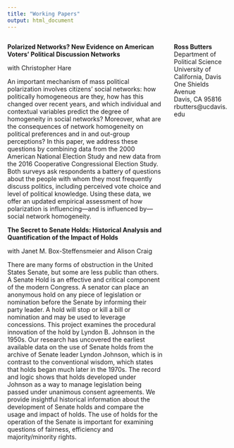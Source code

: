 ```yaml
---
title: "Working Papers"
output: html_document
---
```


<style>
  .column-left{
    float: left;
    width: 70%;
    text-align: left;
  }
  
  .column-right{
    float: right;
    width: 25%;
    text-align: left;
  }
</style>

<div class="column-left">

**Polarized Networks? New Evidence on American Voters' Political Discussion Networks**

with Christopher Hare

An important mechanism of mass political polarization involves citizens' social networks: how politically homogeneous are they, how has this changed over recent years, and which individual and contextual variables predict the degree of homogeneity in social networks? Moreover, what are the consequences of network homogeneity on political preferences and in and out-group perceptions? In this paper, we address these questions by combining data from the 2000 American National Election Study and new data from the 2016 Cooperative Congressional Election Study. Both surveys ask respondents a battery of questions about the people with whom they most frequently discuss politics, including perceived vote choice and level of political knowledge. Using these data, we offer an updated empirical assessment of how polarization is influencing---and is influenced by---social network homogeneity.


**The Secret to Senate Holds: Historical Analysis and Quantification of the Impact of Holds**

with Janet M. Box-Steffensmeier and Alison Craig

There are many forms of obstruction in the United States Senate, but some are less public than others.  A Senate Hold is an effective and critical component of the modern Congress.  A senator can place an anonymous hold on any piece of legislation or nomination before the Senate by informing their party leader.  A hold will stop or kill a bill or nomination and may be used to leverage concessions.  This project examines the procedural innovation of the hold by Lyndon B. Johnson in the 1950s.  Our research has uncovered the earliest available data on the use of Senate holds from the archive of Senate leader Lyndon Johnson, which is in contrast to the conventional wisdom, which states that holds began much later in the 1970s.  The record and logic shows that holds developed under Johnson as a way to manage legislation being passed under unanimous consent agreements.  We provide insightful historical information about the development of Senate holds and compare the usage and impact of holds.  The use of holds for the operation of the Senate is important for examining questions of fairness, efficiency and majority/minority rights. 

</div>


<div class="column-right">
**Ross Butters** <br />
Department of Political Science <br />
University of California, Davis <br />
One Shields Avenue <br />
Davis, CA 95816 <br />
rbutters@ucdavis.edu 
</div>



